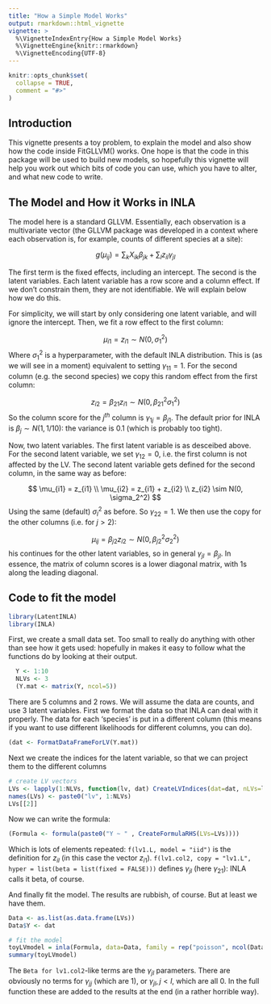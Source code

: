 ```yaml
---
title: "How a Simple Model Works"
output: rmarkdown::html_vignette
vignette: >
  %\VignetteIndexEntry{How a Simple Model Works}
  %\VignetteEngine{knitr::rmarkdown}
  %\VignetteEncoding{UTF-8}
---
```


```r
knitr::opts_chunk$set(
  collapse = TRUE,
  comment = "#>"
)
```


## Introduction

This vignette presents a toy problem, to explain the model and also show how the code inside FitGLLVM() works. One hope is that the code in this package will be used to build new models, so hopefully this vignette will help you work out which bits of code you can use, which you have to alter, and what new code to write.

## The Model and How it Works in INLA

The model here is a standard GLLVM. Essentially, each observation is a multivariate vector (the GLLVM package was developed in a context where each observation is, for example, counts of different species at a site):

$$
g(\mu_{ij}) =\sum_k{X_{ik} \beta_{jk}} + \sum_l{z_{il} \gamma_{jl}}
$$

The first term is the fixed effects, including an intercept. The second is the latent variables. Each latent variable has a row score and a column effect. If we don't constrain them, they are not identifiable. We will explain below how we do this.

For simplicity, we will start by only considering one latent variable, and will ignore the intercept. Then, we fit a row effect to the first column:

$$
\mu_{i1} = z_{i1} \sim N(0, \sigma_1^2)
$$
Where $\sigma_1^2$ is a hyperparameter, with the default INLA distribution. This is (as we will see in a moment) equivalent to setting $\gamma_{11} = 1$. For the second column (e.g. the second species) we copy this random effect from the first column:

$$
z_{i2} = \beta_{21} z_{i1} \sim N(0, \beta_{21}^2 \sigma_1^2)
$$
So the column score for the $j^{th}$ column is $\gamma_{1j} = \beta_{j1}$. The default prior for INLA is $\beta_j \sim N(1, 1/10)$: the variance is 0.1 (which is probably too tight). 

Now, two latent variables. The first latent variable is as desceibed above. For the second latent variable, we set $\gamma_{12} =0$, i.e. the first column is not affected by the LV. The second latent variable gets defined for the second column, in the same way as before:

$$
\mu_{i1} = z_{i1} \\
\mu_{i2} = z_{i1} + z_{i2} \\
z_{i2} \sim N(0, \sigma_2^2)
$$
Using the same (default) $\sigma_l^2$ as before. So $\gamma_{22} = 1$. We then use the copy for the other columns (i.e. for $j>2$):

$$
\mu_{ij} = \beta_{j2} z_{i2} \sim N(0, \beta_{j2}^2 \sigma_2^2)
$$
his continues for the other latent variables, so in general $\gamma_{jl} = \beta_{jl}$. In essence, the matrix of column scores is a lower diagonal matrix, with 1s along the leading diagonal.


## Code to fit the model

```r
library(LatentINLA)
library(INLA)

```

First, we create a small data set. Too small to really do anything with other than see how it gets used: hopefully in makes it easy to follow what the functions do by looking at their output.

```r
  Y <- 1:10
  NLVs <- 3
  (Y.mat <- matrix(Y, ncol=5))
```

There are 5 columns and 2 rows. We will assume the data are counts, and use 3 latent variables. First we format the data so that INLA can deal with it properly. The data for each 'species' is put in a different column (this means if you want to use different likelihoods for different columns, you can do).

```r
(dat <- FormatDataFrameForLV(Y.mat))
```

Next we create the indices for the latent variable, so that we can project them to the different columns

```r
# create LV vectors
LVs <- lapply(1:NLVs, function(lv, dat) CreateLVIndices(dat=dat, nLVs=lv), dat=Y.mat)
names(LVs) <- paste0("lv", 1:NLVs)
LVs[[2]]
```

Now we can write the formula:

```r
(Formula <- formula(paste0("Y ~ " , CreateFormulaRHS(LVs=LVs))))
```

Which is lots of elements repeated: `f(lv1.L, model = "iid")` is the definition for $z_{il}$ (in this case the vector $z_{i1}$). `f(lv1.col2, copy = "lv1.L", hyper = list(beta = list(fixed = FALSE)))` defines $\gamma_{jl}$ (here $\gamma_{21}$): INLA calls it beta, of course.

And finally fit the model. The results are rubbish, of course. But at least we have them.

```r

Data <- as.list(as.data.frame(LVs))
Data$Y <- dat

# fit the model
toyLVmodel = inla(Formula, data=Data, family = rep("poisson", ncol(Data$Y)))
summary(toyLVmodel)
```

The `Beta for lv1.col2`-like terms are the $\gamma_{jl}$ parameters. There are obviously no terms for $\gamma_{jj}$ (which are 1), or $\gamma_{jl}, j<l$, which are all 0. In the full function these are added to the results at the end (in a rather horrible way). 
